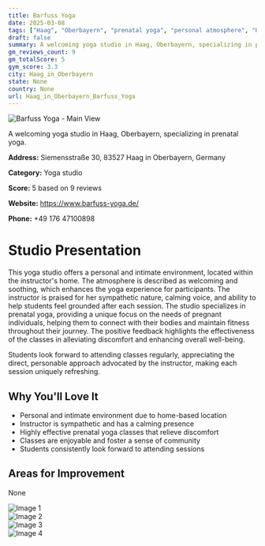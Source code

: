 ```yaml
---
title: Barfuss Yoga
date: 2025-03-08
tags: ["Haag", "Oberbayern", "prenatal yoga", "personal atmosphere", "Haag in Oberbayern"]  
draft: false
summary: A welcoming yoga studio in Haag, Oberbayern, specializing in prenatal yoga.
gm_reviews_count: 9
gm_totalScore: 5
gym_score: 3.3
city: Haag_in_Oberbayern
state: None
country: None
url: Haag_in_Oberbayern_Barfuss_Yoga
---
```


<div className="aspect-[16/9] relative my-8">
  <img 
    src="https://lh5.googleusercontent.com/p/AF1QipM1BGb_6ZJVNBZg3j2LLY0EiSLnUqRvzmWVnTkQ=w1920-h1080-k-no"
    alt="Barfuss Yoga - Main View"
    className="object-cover absolute inset-0 w-full h-full rounded-lg"
  />
</div>

A welcoming yoga studio in Haag, Oberbayern, specializing in prenatal yoga.

**Address:** Siemensstraße 30, 83527 Haag in Oberbayern, Germany

**Category:** Yoga studio

**Score:** 5 based on 9 reviews

**Website:** https://www.barfuss-yoga.de/

**Phone:** +49 176 47100898

# Studio Presentation

This yoga studio offers a personal and intimate environment, located within the instructor's home. The atmosphere is described as welcoming and soothing, which enhances the yoga experience for participants. The instructor is praised for her sympathetic nature, calming voice, and ability to help students feel grounded after each session. The studio specializes in prenatal yoga, providing a unique focus on the needs of pregnant individuals, helping them to connect with their bodies and maintain fitness throughout their journey. The positive feedback highlights the effectiveness of the classes in alleviating discomfort and enhancing overall well-being.

Students look forward to attending classes regularly, appreciating the direct, personable approach advocated by the instructor, making each session uniquely refreshing.

## Why You'll Love It

- Personal and intimate environment due to home-based location
- Instructor is sympathetic and has a calming presence
- Highly effective prenatal yoga classes that relieve discomfort
- Classes are enjoyable and foster a sense of community
- Students consistently look forward to attending sessions

## Areas for Improvement

None

<div className="grid grid-cols-1 xl:grid-cols-2 gap-4 my-8">
<div className="aspect-[4/3] relative"><img src="https://lh5.googleusercontent.com/p/AF1QipOiitGDpfLoXsqbxElCaljyTgLQqRgO3SuhQCNc=w1920-h1080-k-no" alt="Image 1" className="object-cover absolute inset-0 w-full h-full rounded-lg" /></div>
<div className="aspect-[4/3] relative"><img src="https://lh5.googleusercontent.com/p/AF1QipMwWb_QZ0mLoMcg1JvY651T9ScqFythIHna4usD=w1920-h1080-k-no" alt="Image 2" className="object-cover absolute inset-0 w-full h-full rounded-lg" /></div>
<div className="aspect-[4/3] relative"><img src="https://lh5.googleusercontent.com/p/AF1QipO4PVCOUwJE2W6s3acY_tTLdtPa9sGWiCSkH4LX=w1920-h1080-k-no" alt="Image 3" className="object-cover absolute inset-0 w-full h-full rounded-lg" /></div>
<div className="aspect-[4/3] relative"><img src="https://streetviewpixels-pa.googleapis.com/v1/thumbnail?panoid=bt6f9PaXyB5IF0LYLekmdg&cb_client=maps_sv.tactile.gps&w=203&h=100&yaw=357.23782&pitch=0&thumbfov=100" alt="Image 4" className="object-cover absolute inset-0 w-full h-full rounded-lg" /></div>
</div>